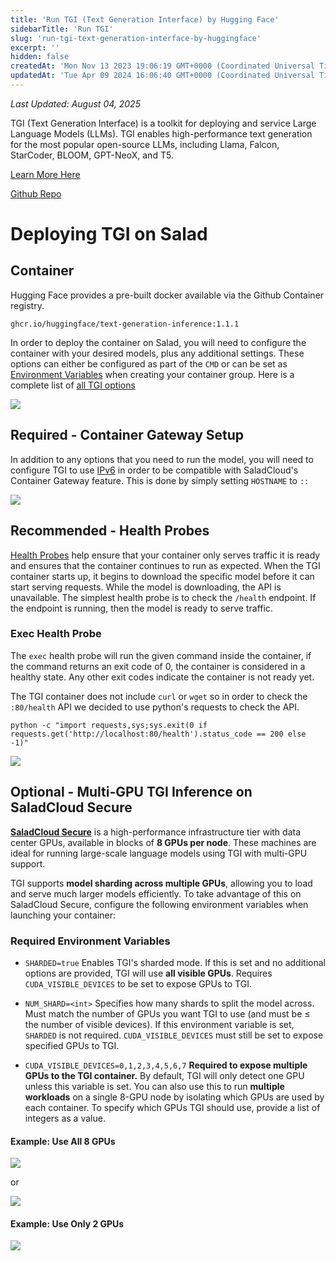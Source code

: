 ```yaml
---
title: 'Run TGI (Text Generation Interface) by Hugging Face'
sidebarTitle: 'Run TGI'
slug: 'run-tgi-text-generation-interface-by-huggingface'
excerpt: ''
hidden: false
createdAt: 'Mon Nov 13 2023 19:06:19 GMT+0000 (Coordinated Universal Time)'
updatedAt: 'Tue Apr 09 2024 16:06:40 GMT+0000 (Coordinated Universal Time)'
---
```


_Last Updated: August 04, 2025_

TGI (Text Generation Interface) is a toolkit for deploying and service Large Language Models (LLMs). TGI enables
high-performance text generation for the most popular open-source LLMs, including Llama, Falcon, StarCoder, BLOOM,
GPT-NeoX, and T5.

[Learn More Here](https://huggingface.co/docs/text-generation-inference/main/en/index)

[Github Repo](https://github.com/huggingface/text-generation-inference)

# Deploying TGI on Salad

## Container

Hugging Face provides a pre-built docker available via the Github Container registry.

```Text Docker
ghcr.io/huggingface/text-generation-inference:1.1.1
```

In order to deploy the container on Salad, you will need to configure the container with your desired models, plus any
additional settings. These options can either be configured as part of the `CMD` or can be set as
[Environment Variables](/container-engine/how-to-guides/environment-variables) when creating your container group. Here
is a complete list of
[all TGI options](https://huggingface.co/docs/text-generation-inference/main/en/basic_tutorials/launcher)

<img src="/container-engine/images/1074d8d-image.png" />

## Required - Container Gateway Setup

In addition to any options that you need to run the model, you will need to configure TGI to use
[IPv6](/container-engine/how-to-guides/gateway/enabling-ipv6) in order to be compatible with SaladCloud's Container
Gateway feature. This is done by simply setting `HOSTNAME` to `::`

<img src="/container-engine/images/064f253-image.png" />

## Recommended - Health Probes

[Health Probes](/container-engine/explanation/infrastructure-platform/health-probes) help ensure that your container
only serves traffic it is ready and ensures that the container continues to run as expected. When the TGI container
starts up, it begins to download the specific model before it can start serving requests. While the model is
downloading, the API is unavailable. The simplest health probe is to check the `/health` endpoint. If the endpoint is
running, then the model is ready to serve traffic.

### Exec Health Probe

The `exec` health probe will run the given command inside the container, if the command returns an exit code of 0, the
container is considered in a healthy state. Any other exit codes indicate the container is not ready yet.

The TGI container does not include `curl` or `wget` so in order to check the `:80/health` API we decided to use python's
requests to check the API.

```Text bin
python -c "import requests,sys;sys.exit(0 if requests.get('http://localhost:80/health').status_code == 200 else -1)"
```

<img src="/container-engine/images/e851b39-image.png" />

## Optional - Multi-GPU TGI Inference on SaladCloud Secure

[**SaladCloud Secure**](/container-engine/explanation/core-concepts/saladcloud-secure) is a high-performance
infrastructure tier with data center GPUs, available in blocks of **8 GPUs per node**. These machines are ideal for
running large-scale language models using TGI with multi-GPU support.

TGI supports **model sharding across multiple GPUs**, allowing you to load and serve much larger models efficiently. To
take advantage of this on SaladCloud Secure, configure the following environment variables when launching your
container:

### Required Environment Variables

- `SHARDED=true` Enables TGI's sharded mode. If this is set and no additional options are provided, TGI will use **all
  visible GPUs**. Requires `CUDA_VISIBLE_DEVICES` to be set to expose GPUs to TGI.

- `NUM_SHARD=<int>` Specifies how many shards to split the model across. Must match the number of GPUs you want TGI to
  use (and must be ≤ the number of visible devices). If this environment variable is set, `SHARDED` is not required.
  `CUDA_VISIBLE_DEVICES` must still be set to expose specified GPUs to TGI.

- `CUDA_VISIBLE_DEVICES=0,1,2,3,4,5,6,7` **Required to expose multiple GPUs to the TGI container.** By default, TGI will
  only detect one GPU unless this variable is set. You can also use this to run **multiple workloads** on a single 8-GPU
  node by isolating which GPUs are used by each container. To specify which GPUs TGI should use, provide a list of
  integers as a value.

#### Example: Use All 8 GPUs

<img src="/container-engine/images/tgi-env-1.png" />

or

<img src="/container-engine/images/tgi-env-2.png" />

#### Example: Use Only 2 GPUs

<img src="/container-engine/images/tgi-env-3.png" />
